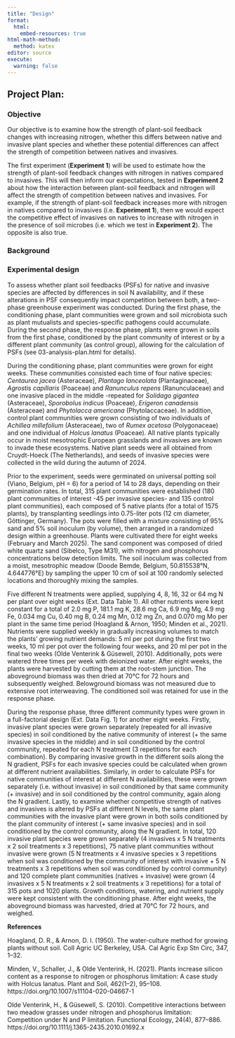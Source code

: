 ```yaml
---
title: "Design"
format: 
  html:
    embed-resources: true
html-math-method: 
  method: katex
editor: source
execute:
  warning: false
---
```


## Project Plan:

### Objective

Our objective is to examine how the strength of plant-soil feedback changes with increasing nitrogen, whether this differs between native and invasive plant species and whether these potential differences can affect the strength of competition between natives and invasives.

The first experiment (**Experiment 1**) will be used to estimate how the strength of plant-soil feedback changes with nitrogen in natives compared to invasives. This will then inform our expectations, tested in **Experiment 2** about how the interaction between plant-soil feedback and nitrogen will affect the strength of competition between natives and invasives. For example, if the strength of plant-soil feedback increases more with nitrogen in natives compared to invasives (i.e. **Experiment 1**), then we would expect the competitive effect of invasives on natives to increase with nitrogen in the presence of soil microbes (i.e. which we test in **Experiment 2**). The opposite is also true.

### Background

### Experimental design

To assess whether plant soil feedbacks (PSFs) for native and invasive species are affected by differences in soil N availability, and if these alterations in PSF consequently impact competition between both, a two-phase greenhouse experiment was conducted. During the first phase, the conditioning phase, plant communities were grown and soil microbiota such as plant mutualists and species-specific pathogens could accumulate. During the second phase, the response phase, plants were grown in soils from the first phase, conditioned by the plant community of interest or by a different plant community (as control group), allowing for the calculation of PSFs (see 03-analysis-plan.html for details).

During the conditioning phase, plant communities were grown for eight weeks. These communities consisted each time of four native species: *Centaurea jacea* (Asteraceae), *Plantago lanceolata* (Plantaginaceae), *Agrostis capillaris* (Poaceae) and *Ranunculus repens* (Ranunculaceae) and one invasive placed in the middle -repeated for *Solidago gigantea* (Asteraceae), *Sporobolus indicus* (Poaceae), *Erigeron canadensis* (Asteraceae) and *Phytolacca americana* (Phytolaccaceae). In addition, control plant communities were grown consisting of two individuals of *Achillea millefolium* (Asteraceae), two of *Rumex acetosa* (Polygonaceae) and one individual of *Holcus lanatus* (Poaceae). All native plants typically occur in moist mesotrophic European grasslands and invasives are known to invade these ecosystems. Native plant seeds were all obtained from Cruydt-Hoeck (The Netherlands), and seeds of invasive species were collected in the wild during the autumn of 2024.

Prior to the experiment, seeds were germinated on universal potting soil (Viano, Belgium, pH = 6) for a period of 14 to 28 days, depending on their germination rates. In total, 315 plant communities were established (180 plant communities of interest -45 per invasive species- and 135 control plant communities), each composed of 5 native plants (for a total of 1575 plants), by transplanting seedlings into 0.75-liter pots (12 cm diameter, Göttinger, Germany). The pots were filled with a mixture consisting of 95% sand and 5% soil inoculum (by volume), then arranged in a randomized design within a greenhouse. Plants were cultivated there for eight weeks (February and March 2025). The sand component was composed of dried white quartz sand (Sibelco, Type M31), with nitrogen and phosphorus concentrations below detection limits. The soil inoculum was collected from a moist, mesotrophic meadow (Doode Bemde, Belgium, 50.815538°N, 4.644776°E) by sampling the upper 10 cm of soil at 100 randomly selected locations and thoroughly mixing the samples.

Five different N treatments were applied, supplying 4, 8, 16, 32 or 64 mg N per plant over eight weeks (Ext. Data Table 1). All other nutrients were kept constant for a total of 2.0 mg P, 181.1 mg K, 28.6 mg Ca, 6.9 mg Mg, 4.9 mg Fe, 0.034 mg Cu, 0.40 mg B, 0.24 mg Mn, 0.12 mg Zn, and 0.070 mg Mo per plant in the same time period (Hoagland & Arnon, 1950; Minden et al., 2021). Nutrients were supplied weekly in gradually increasing volumes to match the plants’ growing nutrient demands: 5 ml per pot during the first two weeks, 10 ml per pot over the following four weeks, and 20 ml per pot in the final two weeks (Olde Venterink & Güsewell, 2010). Additionally, pots were watered three times per week with deionized water. After eight weeks, the plants were harvested by cutting them at the root-stem junction. The aboveground biomass was then dried at 70°C for 72 hours and subsequently weighed. Belowground biomass was not measured due to extensive root interweaving. The conditioned soil was retained for use in the response phase.

During the response phase, three different community types were grown in a full-factorial design (Ext. Data Fig. 1) for another eight weeks. Firstly, invasive plant species were grown separately (repeated for all invasive species) in soil conditioned by the native community of interest (+ the same invasive species in the middle) and in soil conditioned by the control community, repeated for each N treatment (3 repetitions for each combination). By comparing invasive growth in the different soils along the N gradient, PSFs for each invasive species could be calculated when grown at different nutrient availabilities. Similarly, in order to calculate PSFs for native communities of interest at different N availabilities, these were grown separately (i.e. without invasive) in soil conditioned by that same community (+ invasive) and in soil conditioned by the control community, again along the N gradient. Lastly, to examine whether competitive strength of natives and invasives is altered by PSFs at different N levels, the same plant communities with the invasive plant were grown in both soils conditioned by the plant community of interest (+ same invasive species) and in soil conditioned by the control community, along the N gradient. In total, 120 invasive plant species were grown separately (4 invasives x 5 N treatments x 2 soil treatments x 3 repetitions), 75 native plant communities without invasive were grown (5 N treatments x 4 invasive species x 3 repetitions when soil was conditioned by the community of interest with invasive + 5 N treatments x 3 repetitions when soil was conditioned by control community) and 120 complete plant communities (natives + invasive) were grown (4 invasives x 5 N treatments x 2 soil treatments x 3 repetitions) for a total of 315 pots and 1020 plants. Growth conditions, watering, and nutrient supply were kept consistent with the conditioning phase. After eight weeks, the aboveground biomass was harvested, dried at 70°C for 72 hours, and weighed.

**References**

Hoagland, D. R., & Arnon, D. I. (1950). The water-culture method for growing plants without soil. ColI Agric UC Berkeley, USA. Cal Agric Exp Stn Circ, 347, 1–32.

Minden, V., Schaller, J., & Olde Venterink, H. (2021). Plants increase silicon content as a response to nitrogen or phosphorus limitation: A case study with Holcus lanatus. Plant and Soil, 462(1–2), 95–108. https://doi.org/10.1007/s11104-020-04667-1

Olde Venterink, H., & Güsewell, S. (2010). Competitive interactions between two meadow grasses under nitrogen and phosphorus limitation: Competition under N and P limitation. Functional Ecology, 24(4), 877–886. https://doi.org/10.1111/j.1365-2435.2010.01692.x








